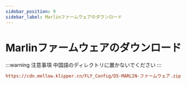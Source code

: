 ```yaml
---
sidebar_position: 9
sidebar_label: Marlinファームウェアのダウンロード
---
```


# Marlinファームウェアのダウンロード

:::warning 注意事項
中国語のディレクトリに置かないでください
:::

```cfg
https://cdn.mellow.klipper.cn/FLY_Config/D5-MARLIN-ファームウェア.zip
```